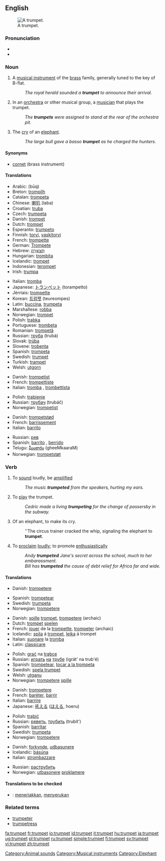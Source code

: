 {{wikipedia}}
==English==
[[Image:Trumpet.jpg|thumb|right|A trumpet.]]

===Pronunciation===
*{{IPA|/ˈtrʌmpət/}}
*{{SAMPA|/"trVmp@t/}}

===Noun===
{{en-noun}}

# A [[musical instrument]] of the [[brass]] family, generally tuned to the key of B-flat.
#:''The royal herald sounded a '''trumpet''' to announce their arrival.''
# In an [[orchestra]] or other musical group, a [[musician]] that plays the trumpet.
#:''The '''trumpets''' were assigned to stand at the rear of the orchestra pit.''
# The [[cry]] of an [[elephant]].
#:''The large bull gave a basso '''trumpet''' as he charged the hunters.''

====Synonyms====
*[[cornet]] (brass instrument)

====Translations====
{{trans-top|brass instrument}}
*Arabic: {{ARchar|[[بوق]]}} (būq)
*Breton: [[trompilh]]
*Catalan: [[trompeta]] {{f}}
*Chinese: [[喇叭]] (laba)
*Croatian: [[truba]] {{f}}
*Czech: [[trumpeta]] {{f}}
*Danish: [[trompet]] {{c}}
*Dutch: [[trompet]] {{f}}
*Esperanto: [[trumpeto]]
*Finnish: [[torvi]], [[vaskitorvi]]
*French: [[trompette]] {{f}}
*German: [[Trompete]] {{f}}
*Hebrew: [[חצוצרה|חֲצוֹצְרָה]] {{f}}
*Hungarian: [[trombita]]
*Icelandic: [[trompet]] {{m}}
*Indonesian: [[terompet]]
*Irish: [[trumpa]] {{m}}
{{trans-mid}}
*Italian: [[tromba]] {{f}}
*Japanese: [[トランペット]] (torampetto)
*Jèrriais: [[trompette]] {{f}}
*Korean: [[트럼펫]] (teureompes)
*Latin: [[buccina]], [[trumpeta]]
*Marshallese: [[robba]]
*Norwegian: [[trompet]] {{c}}
*Polish: [[trąbka]] {{f}}
*Portuguese: [[trombeta]]
*Romanian: [[trompetă]] {{f}}
*Russian: [[труба]] (trubá) {{f}}
*Slovak: [[trúba]] {{f}}
*Slovene: [[trobenta]] {{f}}
*Spanish: [[trompeta]] {{f}}
*Swedish: [[#Swedish|trumpet]] {{c}}
*Turkish: [[trampet]]
*Welsh: [[utgorn]] {{m}}
{{trans-bottom}}

{{trans-top|musician playing a trumpet}}
*Danish: [[trompetist]]
*French: [[trompettiste]]
*Italian: [[tromba]] {{f}}, [[trombettista]] {{m}}
{{trans-mid}}
*Polish: [[trąbienie]] {{n}}
*Russian: [[трубач]] (trubáč) {{m}}
*Norwegian: [[trompetist]]
{{trans-bottom}}

{{trans-top|elephant noise}}
*Danish: [[trompetstød]]
*French: [[barrissement]]
*Italian: [[barrito]] {{m}}
{{trans-mid}}
*Russian: [[рев]] {{m}}
*Spanish: [[barrito]] {{m}}, [[berrido]] {{m}}
*Telugu: [[ఘీంకారం]] (gheeMkaaraM)
*Norwegian: [[trompetstøt]]
{{trans-bottom}}

===Verb===
{{en-verb}}

# {{intransitive}} To [[sound]] loudly, be [[amplified]]
#:''The music '''trumpeted''' from the speakers, hurting my ears.''
# {{intransitive}} To [[play]] the trumpet.
#:''Cedric made a living '''trumpeting''' for the change of passersby in the subway.''
# {{intransitive}} Of an elephant, to make its cry.
#:''The circus trainer cracked the whip, signaling the elephant to '''trumpet'''.
# {{transitive}} To [[proclaim]] [[loudly]]; to promote [[enthusiastic]]ally
#:''Andy '''trumpeted''' Jane's secret across the school, much to her embarassment.''
#:''Bill has '''trumpeted''' the cause of debt relief for Africa far and wide.''

====Translations====
{{trans-top|sound loudly}}
*Danish: [[trompetere]]
{{trans-mid}}
*Spanish: [[trompetear]]
*Swedish: [[trumpeta]]
*Norwegian: [[trompetere]]
{{trans-bottom}}

{{trans-top|play the instrument}}
*Danish: [[spille]] [[trompet]], [[trompetere]] (archaic)
*Dutch: [[trompet]] [[spelen]]
*French: [[jouer]] de la [[trompette]], [[trompeter]] (archaic)
*Icelandic: [[spila]] á [[trompet]], [[leika]] á trompet
*Italian: [[suonare]] la [[tromba]]
*Latin: [[classicare]]
{{trans-mid}}
*Polish: [[grać]] na [[trąbka|trąbce]]
*Russian: [[играть]] [[на]] [[труба|трубе]] (igrát' na trub'é)
*Spanish: [[trompetear]], [[tocar a la trompeta]]
*Swedish: [[spela trumpet]]
*Welsh: [[utganu]]
*Norwegian: [[trompetere]] [[spille]]
{{trans-bottom}}

{{trans-top|make an elephant call}}
*Danish: [[trompetere]]
*French: [[baréter]], [[barrir]]
*Italian: [[barrire]]
*Japanese: [[吼える]] ([[ほえる]], hoeru)
{{trans-mid}}
*Polish: [[trąbić]]
*Russian: [[реветь]], [[трубить]] (trubít')
*Spanish: [[barritar]]
*Swedish: [[trumpeta]]
*Norwegian: [[trompetere]]
{{trans-bottom}}

{{trans-top|proclaim loudly}}
*Danish: [[forkynde]], [[udbasunere]]
*Icelandic: [[básúna]]
*Italian: [[strombazzare]]
{{trans-mid}}
*Russian: [[раструбить]]
*Norwegian: [[utbasonere]] [[proklamere]]
{{trans-bottom}}

====Translations to be checked====
{{checktrans}}
*{{ttbc|Indonesian}}: [[teriak|meneriakkan]], [[seru|menyerukan]]

===Related terms===
*[[trumpeter]]
*[[trumpetress]]

[[Category:Animal sounds]]
[[Category:Musical instruments]]
[[Category:Elephant]]

[[fa:trumpet]]
[[fr:trumpet]]
[[io:trumpet]]
[[id:trumpet]]
[[it:trumpet]]
[[hu:trumpet]]
[[ja:trumpet]]
[[ug:trumpet]]
[[pl:trumpet]]
[[ru:trumpet]]
[[simple:trumpet]]
[[fi:trumpet]]
[[sv:trumpet]]
[[vi:trumpet]]
[[zh:trumpet]]